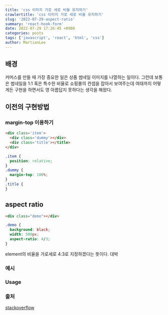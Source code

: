 ```yaml
---
title: 'css 이미지 가로 세로 비율 유지하기'
crawlertitle: 'css 이미지 가로 세로 비율 유지하기'
slug: '2022-07-29-aspect-ratio'
summary: 'react-hook-form'
date: 2022-07-29 17:26:45 +0900
categories: posts
tags: ['javascript', 'react', 'html', 'css']
author: MartianLee
---
```


## 배경

커머스를 만들 때 가장 중요한 일은 상품 썸네일 이미지를 나열하는 일이다. 그런데 보통은 썸네일을 1:1 혹은 특수한 비율로 쇼핑몰의 컨셉을 잡아서 보여주는데 여태까지 어떻게든 구현을 하면서도 영 아름답지 못하다는 생각을 해왔다.

## 이전의 구현방법

### margin-top 이용하기

```html
<div class='item'>
  <div class='dummy'></div>
  <div class='title'></title>
</div>
```

```css
.item {
  position: relative;
}
.dummy {
  margin-top: 100%;
}
.title {
}
```

## aspect ratio

```html
<div class="demo"></div>
```

```css
.demo {
  background: black;
  width: 500px;
  aspect-ratio: 4/3;
}
```

element의 비율을 가로세로 4:3로 지정하겠다는 뜻이다. 대박

### 예시

### Usage

### 출처

[stackoverflow](https://stackoverflow.com/questions/1495407/maintain-the-aspect-ratio-of-a-div-with-css)
